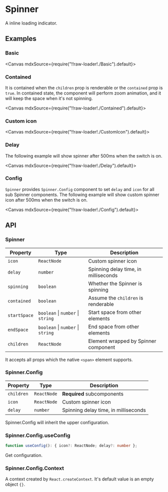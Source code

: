 
<Meta title="Feedbacks/Spinner" />

# Spinner

A inline loading indicator.

## Examples

### Basic

<Canvas mdxSource={require("!!raw-loader!./Basic").default}>
  <Story id="examples-spinner--basic" />
</Canvas>

### Contained

It is contained when the `children` prop is renderable or the `contained` prop is `true`. In contained state, the component will perform zoom animation, and it will keep the space when it's not spinning.

<Canvas mdxSource={require("!!raw-loader!./Contained").default}>
  <Story id="examples-spinner--contained" />
</Canvas>

### Custom icon

<Canvas mdxSource={require("!!raw-loader!./CustomIcon").default}>
  <Story id="examples-spinner--custom-icon" />
</Canvas>

### Delay

The following example will show spinner after 500ms when the switch is on.

<Canvas mdxSource={require("!!raw-loader!./Delay").default}>
  <Story id="examples-spinner--delay" />
</Canvas>

### Config

`Spinner` provides `Spinner.Config` component to set `delay` and `icon` for all sub Spinner components. The following example will show custom spinner icon after 500ms when the switch is on.

<Canvas mdxSource={require("!!raw-loader!./Config").default}>
  <Story id="examples-spinner--config" />
</Canvas>

## API

### Spinner

| Property     | Type                                      | Description                          |
| ------------ | ----------------------------------------- | ------------------------------------ |
| `icon`       | `ReactNode`                               | Custom spinner icon                  |
| `delay`      | `number`                                  | Spinning delay time, in milliseconds |
| `spinning`   | `boolean`                                 | Whether the Spinner is spinning      |
| `contained`  | `boolean`                                 | Assume the `children` is renderable  |
| `startSpace` | `boolean` &#124; `number` &#124; `string` | Start space from other elements      |
| `endSpace`   | `boolean` &#124; `number` &#124; `string` | End space from other elements        |
| `children`   | `ReactNode`                               | Element wrapped by Spinner component |

It accepts all props which the native `<span>` element supports.

### Spinner.Config

| Property   | Type        | Description                          |
| ---------- | ----------- | ------------------------------------ |
| `children` | `ReactNode` | **Required** subcomponents           |
| `icon`     | `ReactNode` | Custom spinner icon                  |
| `delay`    | `number`    | Spinning delay time, in milliseconds |

Spinner.Config will inherit the upper configuration.

### Spinner.Config.useConfig

```ts
function useConfig(): { icon?: ReactNode; delay?: number };
```

Get configuration.

### Spinner.Config.Context

A context created by `React.createContext`. It's default value is an empty object `{}`.
